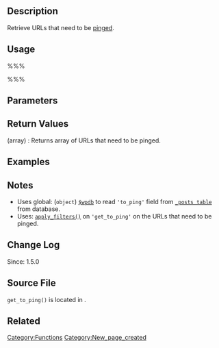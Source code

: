 == Description ==
Retrieve URLs that need to be [[Glossary#Ping|pinged]].

== Usage ==
%%%<?php get_to_ping( $post_id ) ?>%%%

== Parameters ==
{{Parameter|$post_id|integer|Post ID}}

== Return Values ==
; (array) : Returns array of URLs that need to be pinged.

== Examples ==
<!-- Need creative examples. Feel free to link to external examples. -->

== Notes ==
* Uses global: (<tt>object</tt>) [[Class Reference/wpdb|<tt>$wpdb</tt>]] to read <tt>'to_ping'</tt> field from [[Database_Description#Table:_wp_posts|<tt>_posts table</tt>]] from database.
* Uses: [[Function_Reference/apply_filters|<tt>apply_filters()</tt>]] on <tt>'get_to_ping'</tt> on the URLs that need to be pinged.

== Change Log ==
Since: 1.5.0

== Source File ==

<tt>get_to_ping()</tt> is located in {{Trac|wp-includes/post.php}}.

== Related ==
<!--
    To Do:
    Need to find related functions.
    Need to create groups of functions and create templates to add them to a page quickly.
    Some functions may be related to many groups of functions.
-->

{{Tag Footer}}

[[Category:Functions]]
[[Category:New_page_created]]